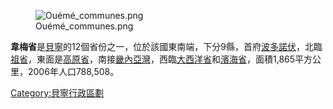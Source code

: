 {{Infobox Settlement
|name                   =韋梅省
|settlement_type        =[[貝寧行政區劃|省]]<!--For Town or Village (Leave blank for the default City)-->
|official_name          = 
|other_name             = 
|native_name            = 
|nickname               = 
|motto                  = 
|image_skyline          = 
|imagesize              = 300px
|image_caption          = 
|image_flag             = 
|flag_size              = 
|image_seal             = 
|seal_size              = 
|image_shield           = 
|shield_size            =
|image_blank_emblem              =
|blank_emblem_size          =
|image_map              =Benin - Ouémé.svg
|mapsize                = 150px
|map_caption            = 韋梅省位置
|image_map1             = 
|mapsize1               = 
|map_caption1           = 
|pushpin_map            = 
|pushpin_label_position = 
|subdivision_type       = 國家
|subdivision_name       = {{BEN}}
|subdivision_type1      =
|subdivision_name1      = 
|subdivision_type2      =
|subdivision_name2      = 
|seat_type              = 首府
|seat                   =[[波多諾伏|波多諾伏]]
|government_type        =
|leader_title           = 
|leader_name            = 
|leader_title1          =  <!-- for places with, say, both a mayor and a city manager -->
|leader_name1           =
|established_title      =  
|established_date       = 
|area_magnitude         = 
|unit_pref              =Imperial<!--Enter: Imperial, if Imperial (metric) is desired-->
|area_footnotes         = 
|area_total_km2         =1865
|area_land_km2          = 
|area_water_km2         = 
|area_total_sq_mi       = 
|area_land_sq_mi        = 
|area_water_sq_mi       = 
|area_water_percent     = 
|area_urban_km2         = 
|area_urban_sq_mi       = 
|area_metro_km2         = 
|area_metro_sq_mi       = 
|population_as_of       = 2006
|population_footnotes   = 
|population_note        = 
|population_total       = 788,508 
|population_density_km2 = 422.79 
|population_density_sq_mi = 
|population_metro       =
|population_density_metro_km2 =
|population_density_metro_sq_mi =
|population_urban       = 
|population_density_urban_km2 =
|population_density_urban_mi2 =
|timezone               = [[西非時間|西非時間]]
|utc_offset             = +1
|timezone_DST           = 
|utc_offset_DST         = 
|latd=|latm=|lats=|latNS=N
|longd=|longm=|longs= |longEW=E
|elevation_footnotes    =  <!--for references: use <ref> </ref> tags-->
|elevation_m              = 
|elevation_ft           = 
|postal_code_type       =  <!-- enter ZIP code, Postcode, Post code, Postal code... -->
|postal_code            =
|area_code              = 
|website                = 
|footnotes              = 
}}

[[File:Ouémé_communes.png|thumb]]

'''韋梅省'''是[[貝寧|貝寧]]的12個省份之一，位於該國東南端，下分9縣，首府[[波多諾伏|波多諾伏]]，北臨[[祖省|祖省]]，東面是[[高原省_(貝寧)|高原省]]，南接[[畿內亞灣|畿內亞灣]]，西臨[[大西洋省_(貝寧)|大西洋省]]和[[濱海省_(貝寧)|濱海省]]，面積1,865平方公里，2006年人口788,508。

{{Benin}}

[[Category:貝寧行政區劃|Category:貝寧行政區劃]]